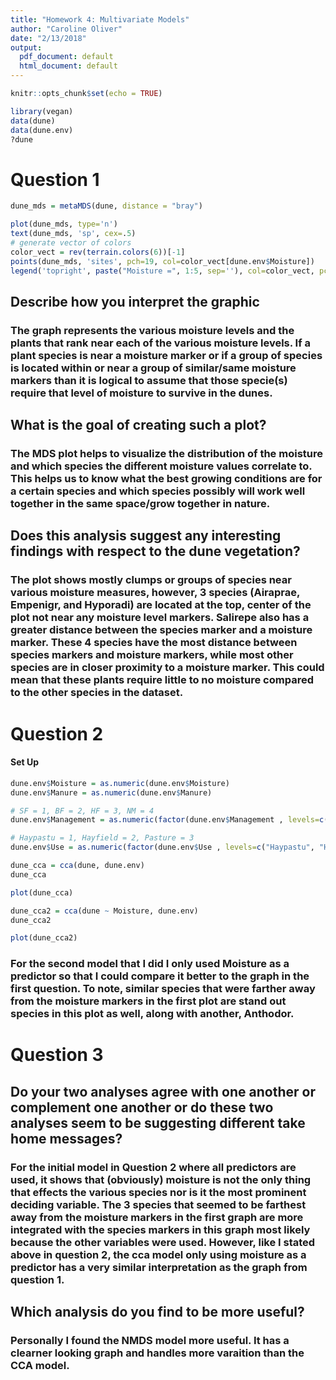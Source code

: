 ```yaml
---
title: "Homework 4: Multivariate Models"
author: "Caroline Oliver"
date: "2/13/2018"
output:
  pdf_document: default
  html_document: default
---
```


```r
knitr::opts_chunk$set(echo = TRUE)
```

```r
library(vegan)
data(dune)
data(dune.env)
?dune
```

# Question 1

```r
dune_mds = metaMDS(dune, distance = "bray")

plot(dune_mds, type='n')
text(dune_mds, 'sp', cex=.5)
# generate vector of colors 
color_vect = rev(terrain.colors(6))[-1]
points(dune_mds, 'sites', pch=19, col=color_vect[dune.env$Moisture])
legend('topright', paste("Moisture =", 1:5, sep=''), col=color_vect, pch=19)
```


## Describe how you interpret the graphic
### The graph represents the various moisture levels and the plants that rank near each of the various moisture levels. If a plant species is near a moisture marker or if a group of species is located within or near a group of similar/same moisture markers than it is logical to assume that those specie(s) require that level of moisture to survive in the dunes.

## What is the goal of creating such a plot?
### The MDS plot helps to visualize the distribution of the moisture and which species the different moisture values correlate to. This helps us to know what the best growing conditions are for a certain species and which species possibly will work well together in the same space/grow together in nature.

## Does this analysis suggest any interesting findings with respect to the dune vegetation?
### The plot shows mostly clumps or groups of species near various moisture measures, however, 3 species (Airaprae, Empenigr, and Hyporadi) are located at the top, center of the plot not near any moisture level markers. Salirepe also has a greater distance between the species marker and a moisture marker. These 4 species have the most distance between species markers and moisture markers, while most other species are in closer proximity to a moisture marker. This could mean that these plants require little to no moisture compared to the other species in the dataset. 
 
 
# Question 2 
#### Set Up
```r
dune.env$Moisture = as.numeric(dune.env$Moisture)
dune.env$Manure = as.numeric(dune.env$Manure)

# SF = 1, BF = 2, HF = 3, NM = 4
dune.env$Management = as.numeric(factor(dune.env$Management , levels=c("SF", "BF", "HF", "NM")))

# Haypastu = 1, Hayfield = 2, Pasture = 3
dune.env$Use = as.numeric(factor(dune.env$Use , levels=c("Haypastu", "Hayfield", "Pasture")))
``` 

```r
dune_cca = cca(dune, dune.env)
dune_cca

plot(dune_cca)
```

```r
dune_cca2 = cca(dune ~ Moisture, dune.env)
dune_cca2

plot(dune_cca2)
```

### For the second model that I did I only used Moisture as a predictor so that I could compare it better to the graph in the first question. To note, similar species that were farther away from the moisture markers in the first plot are stand out species in this plot as well, along with another, Anthodor.


# Question 3
## Do your two analyses agree with one another or complement one another or do these two analyses seem to be suggesting different take home messages? 
### For the initial model in Question 2 where all predictors are used, it shows that (obviously) moisture is not the only thing that effects the various species nor is it the most prominent deciding variable. The 3 species that seemed to be farthest away from the moisture markers in the first graph are more integrated with the species markers in this graph most likely because the other variables were used. However, like I stated above in question 2, the cca model only using moisture as a predictor has a very similar interpretation as the graph from question 1.

## Which analysis do you find to be more useful?
### Personally I found the NMDS model more useful. It has a clearner looking graph and handles more varaition than the CCA model.
